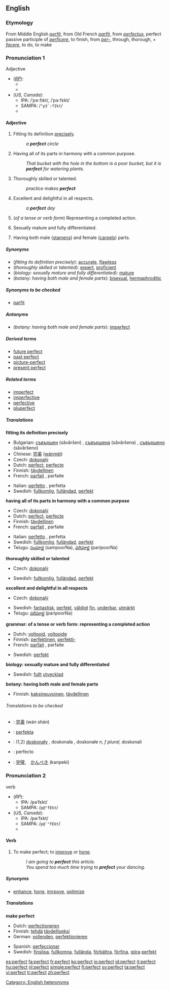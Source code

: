 ==English==

{{rank|sister|occasion|enemy|729|perfect|bright|scarcely|Paris}}

===Etymology===
From Middle English ''[[perfit]]'', from Old French ''[[parfit]]'', from {{L.}} ''[[perfectus]]'', perfect passive participle of ''[[perficere]]'', to finish, from ''[[per-]]'', through, thorough, + ''[[facere]]'', to do, to make

===Pronunciation 1===
;Adjective
*(''[[RP]]''): 
**{{IPA|/ˈpɜːfɪkt/}}
**{{SAMPA|/<tt>"p3:fIkt</tt>/}}
*(''US, Canada''):
**IPA: /ˈpɝːfɪkt/, /ˈpɝːfɛkt/
**SAMPA: /<tt>"p3`:fIkt</tt>/
**{{audio|en-us-perfect-adj.ogg|Audio (US)}}

====Adjective====
{{en-adj}}

# Fitting its definition [[precisely]].
#:''a '''perfect''' circle''
# Having all of its parts in harmony with a common purpose.
#:''That bucket with the hole in the bottom is a poor bucket, but it is '''perfect''' for watering plants.''
# Thoroughly skilled or talented.
#:''practice makes '''perfect'''''
# Excellent and delightful in all respects.
#:''a '''perfect''' day''
# {{grammar}} (''of a tense or verb form'') Representing a completed action.
# {{biology}} Sexually mature and fully differentiated.
# {{botany}} Having both male ([[stamen]]s) and female ([[carpel]]s) parts.

=====Synonyms=====
*(''fitting its definition precisely''): [[accurate]], [[flawless]]
*(''thoroughly skilled or talented''): [[expert]], [[proficient]]
*(''biology: sexually mature and fully differentiated''): [[mature]]
*(''botany: having both male and female parts''): [[bisexual]], [[hermaphroditic]]

=====Synonyms to be checked=====
*[[parfit]]<!--archaic or obsolete-->

=====Antonyms=====
*(''botany: having both male and female parts''): [[imperfect]]

=====Derived terms=====
*[[future perfect]]
*[[past perfect]]
*[[picture-perfect]]
*[[present perfect]]

=====Related terms=====
*[[imperfect]]
*[[imperfective]]
*[[perfective]]
*[[pluperfect]]

=====Translations=====

'''fitting its definition precisely'''
{{top}}
*Bulgarian: [[съвършен]] (sǎvǎršen) {{m}}, [[съвършена]] (sǎvǎršena) {{f}}, [[съвършено]] (sǎvǎršeno) {{n}}
*Chinese: [[完美]] ([[wánměi]])
*Czech: [[dokonalý]]
*Dutch: [[perfect#Dutch|perfect]], [[perfecte]]
*Finnish: [[täydellinen]]
*French: [[parfait]] {{m}}, parfaite {{f}}
{{mid}}
*Italian: [[perfetto]] {{m}}, perfetta {{f}}
*Swedish: [[fullkomlig]], [[fulländad]], [[perfekt]]
{{bottom}}

'''having all of its parts in harmony with a common purpose'''
{{top}}
*Czech: [[dokonalý]]
*Dutch: [[perfect#Dutch|perfect]], [[perfecte]]
*Finnish: [[täydellinen]]
*French: [[parfait]] {{m}}, parfaite {{f}}
{{mid}}
*Italian: [[perfetto]] {{m}}, perfetta {{f}}
*Swedish: [[fullkomlig]], [[fulländad]], [[perfekt]]
*Telugu: [[సంపూర్ణ]] (sampoorNa), [[పరిపూర్ణ]] (paripoorNa)
{{bottom}}

'''thoroughly skilled or talented'''
{{top}}
*Czech: [[dokonalý]]
{{mid}}
*Swedish: [[fullkomlig]], [[fulländad]], [[perfekt]]
{{bottom}}

'''excellent and delightful in all respects'''
{{top}}
*Czech: [[dokonalý]]
{{mid}}
*Swedish: [[fantastisk]], [[perfekt]], [[väldigt]] [[fin]], [[underbar]], [[utmärkt]]
*Telugu: [[పరిపూర్ణ]] (paripoorNa)
{{bottom}}

'''grammar: of a tense or verb form: representing a completed action'''
{{top}}
*Dutch: [[voltooid]], [[voltooide]]
*Finnish: [[perfektinen]], [[perfekti-]]
*French: [[parfait]] {{m}}, parfaite {{f}}
{{mid}}
*Swedish: [[perfekt]]
{{bottom}}

'''biology: sexually mature and fully differentiated'''
{{top}}
{{mid}}
*Swedish: [[fullt]] [[utvecklad]]
{{bottom}}

'''botany: having both male and female parts'''
{{top}}
*Finnish: [[kaksineuvoinen]], [[täydellinen]]
{{mid}}
{{bottom}}

======Translations to be checked======
<!--Remove this section once all of the translations below have been moved into the tables above.-->
{{checktrans}}

*{{ttbc|Chinese}}: [[完善]] (wán shàn)
*{{ttbc|Ido}}: [[perfekta]]
*{{ttbc|Polish}}: (1,2) [[doskonały]] {{m}}, doskonała {{f}}, doskonałe ''n, f plural'', doskonali {{m}} {{p}}
*{{ttbc|Spanish}}: perfecto
*{{ttbc|Japanese}}: [[完璧]],　[[かんぺき]] (kanpeki)

===Pronunciation 2===
;verb
*(''RP''):
**IPA: /pəˈfɛkt/
**SAMPA: /<tt>p@"fEkt</tt>/
*(''US, Canada''):
**IPA: /pɚˈfɛkt/
**SAMPA: /<tt>p@`"fEkt</tt>/
**{{audio|en-us-perfect-verb.ogg|Audio (US)}}

====Verb====
{{en-verb}}

# {{transitive}} To make perfect; to [[improve]] or [[hone]].
#:''I am going to '''perfect''' this article.''
#:''You spend too much time trying to '''prefect''' your dancing.''

=====Synonyms=====
*[[enhance]], [[hone]], [[imrpove]], [[optimize]]

=====Translations=====
'''make perfect'''
{{top}}
*Dutch: [[perfectioneren]]
*Finnish: [[tehdä]] [[täydellinen|täydelliseksi]]
*German: [[vollenden]], [[perfektionieren]]
{{mid}}
*Spanish: [[perfeccionar]]
*Swedish: [[finslipa]], [[fullkomna]], [[fullända]], [[förbättra]], [[förfina]], [[göra]] [[perfekt]]
{{bottom}}

[[Category: English heteronyms]]

[[es:perfect]]
[[fa:perfect]]
[[fr:perfect]]
[[ko:perfect]]
[[io:perfect]]
[[id:perfect]]
[[it:perfect]]
[[hu:perfect]]
[[nl:perfect]]
[[simple:perfect]]
[[fi:perfect]]
[[sv:perfect]]
[[ta:perfect]]
[[vi:perfect]]
[[tr:perfect]]
[[zh:perfect]]